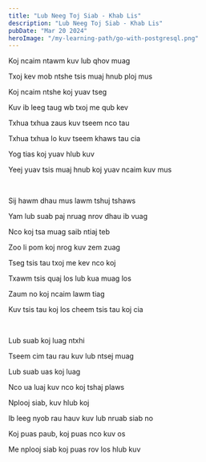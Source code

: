 ```yaml
---
title: "Lub Neeg Toj Siab - Khab Lis"
description: "Lub Neeg Toj Siab - Khab Lis"
pubDate: "Mar 20 2024"
heroImage: "/my-learning-path/go-with-postgresql.png"
---
```


Koj ncaim ntawm kuv lub qhov muag

Txoj kev mob ntshe tsis muaj hnub ploj mus

Koj ncaim ntshe koj yuav tseg

Kuv ib leeg taug wb txoj me qub kev

Txhua txhua zaus kuv tseem nco tau

Txhua txhua lo kuv tseem khaws tau cia

Yog tias koj yuav hlub kuv

Yeej yuav tsis muaj hnub koj yuav ncaim kuv mus

<br />

Sij hawm dhau mus lawm tshuj tshaws

Yam lub suab paj nruag nrov dhau ib vuag

Nco koj tsa muag saib ntiaj teb

Zoo li pom koj nrog kuv zem zuag

Tseg tsis tau txoj me kev nco koj

Txawm tsis quaj los lub kua muag los

Zaum no koj ncaim lawm tiag

Kuv tsis tau koj los cheem tsis tau koj cia

<br />

Lub suab koj luag ntxhi

Tseem cim tau rau kuv lub ntsej muag

Lub suab uas koj luag

Nco ua luaj kuv nco koj tshaj plaws

Nplooj siab, kuv hlub koj

Ib leeg nyob rau hauv kuv lub nruab siab no

Koj puas paub, koj puas nco kuv os

Me nplooj siab koj puas rov los hlub kuv